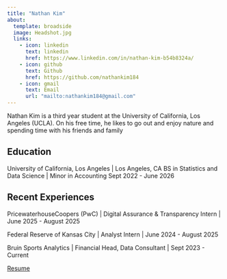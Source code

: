 ```yaml
---
title: "Nathan Kim"
about:
  template: broadside
  image: Headshot.jpg
  links:
    - icon: linkedin
      text: linkedin
      href: https://www.linkedin.com/in/nathan-kim-b54b8324a/
    - icon: github
      text: Github
      href: https://github.com/nathankim184
    - icon: gmail
      text: Email
      url: "mailto:nathankim184@gmail.com"
---
```


Nathan Kim is a third year student at the University of California, Los Angeles (UCLA). On his free time, he likes to go out and enjoy nature and spending time with his friends and family

## Education

University of California, Los Angeles | Los Angeles, CA
BS in Statistics and Data Science | Minor in Accounting
Sept 2022 - June 2026

## Recent Experiences

PricewaterhouseCoopers (PwC) | Digital Assurance & Transparency Intern | June 2025 - August 2025

Federal Reserve of Kansas City | Analyst Intern | June 2024 - August 2025

Bruin Sports Analytics | Financial Head, Data Consultant | Sept 2023 - Current

[Resume](/NathanKim_Resume.pdf)
